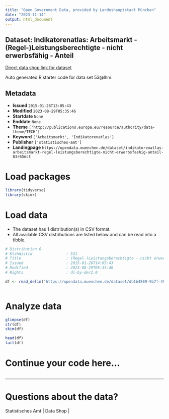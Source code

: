 ```yaml
---
title: "Open Government Data, provided by Landeshauptstadt München"
date: "2023-11-14"
output: html_document
---
```


## Dataset: Indikatorenatlas: Arbeitsmarkt - (Regel-)Leistungsberechtigte - nicht erwerbsfähig - Anteil

[Direct data shop link for dataset](https://opendata.muenchen.de/dataset/indikatorenatlas-arbeitsmarkt-regel-leistungsberechtigte-nicht-erwerbsfaehig-anteil-83r65mct)

Auto generated R starter code for data set 53@lhm.

## Metadata

- **Issued** `2015-01-26T13:05:43`
- **Modified** `2023-08-29T05:35:46`
- **Startdate** `None`
- **Enddate** `None`
- **Theme** `['http://publications.europa.eu/resource/authority/data-theme/TECH']`
- **Keyword** `['Arbeitsmarkt', 'Indikatorenatlas']`
- **Publisher** `['statistisches-amt']`
- **Landingpage** `https://opendata.muenchen.de/dataset/indikatorenatlas-arbeitsmarkt-regel-leistungsberechtigte-nicht-erwerbsfaehig-anteil-83r65mct`


# Load packages

```r

library(tidyverse)
library(skimr)

```

# Load data

-   The dataset has 1 distribution(s) in CSV format.
-   All available CSV distributions are listed below and can be read into a tibble.

```r

# Distribution 0
# Ktzhdistid               : 531
# Title                    : (Regel-)Leistungsberechtigte - nicht erwerbsfähig - Anteil
# Issued                   : 2015-01-26T14:05:43
# Modified                 : 2023-08-29T05:35:46
# Rights                   : dl-by-de/2.0

df <- read_delim('https://opendata.muenchen.de/dataset/db1b4889-9b7f-498d-b96f-3883b87a5a83/resource/ea8d933b-8ae8-434c-95c2-9f9722b267e4/download/indikat_arbeitsmarkt_regel-leistungsberechtigte_-_nicht_erwerbsfaehig_-_anteil_280823.csv')



```

# Analyze data

```r

glimpse(df)
str(df)
skim(df)

head(df)
tail(df)

```

# Continue your code here...

```r

```

------------------------------------------------------------------------

# Questions about the data?

Statistisches Amt | Data Shop | 
